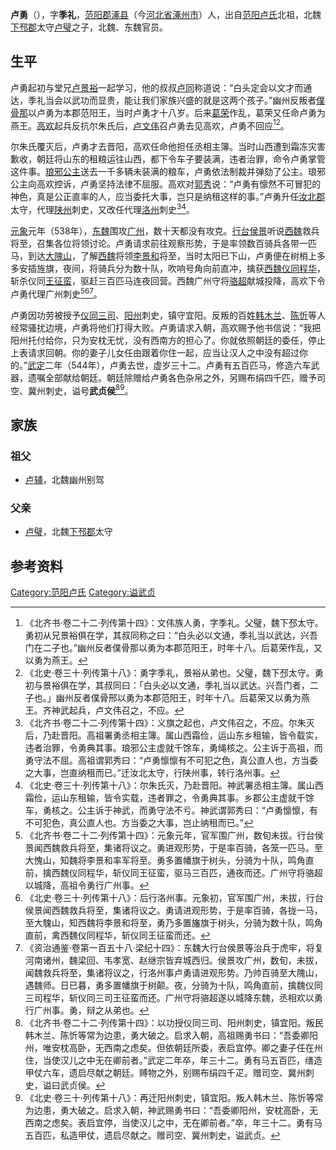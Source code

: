 {{Otheruses|卢勇 (消歧义)}}
'''卢勇'''（{{bd|513年||544年||}}），字'''季礼'''，[[范阳郡|范阳郡]][[涿县|涿县]]（今[[河北省|河北省]][[涿州市|涿州市]]）人，出自[[范阳卢氏|范阳卢氏]]北祖，北魏[[下邳郡|下邳郡]]太守[[卢璧_(北魏)|卢璧]]之子，北魏、东魏官员。

==生平==
卢勇起初与堂兄[[卢景裕|卢景裕]]一起学习，他的叔叔[[卢同|卢同]]称道说：“白头定会以文才而通达，季礼当会以武功而显贵，能让我们家族兴盛的就是这两个孩子。”幽州反叛者[[僕骨那|僕骨那]]以卢勇为本郡范阳王，当时卢勇才十八岁。后来[[葛荣|葛荣]]作乱，葛荣又任命卢勇为燕王。[[高欢|高欢]]起兵反抗尔朱氏后，[[卢文伟|卢文伟]]召卢勇去见高欢，卢勇不回应<ref>《北齐书·卷二十二·列传第十四》：文伟族人勇，字季礼。父璧，魏下邳太守。勇初从兄景裕俱在学，其叔同称之曰：“白头必以文通，季礼当以武达，兴吾门在二子也。”幽州反者僕骨那以勇为本郡范阳王，时年十八。后葛荣作乱，又以勇为燕王。</ref><ref>《北史·卷三十·列传第十八》：勇字季礼，景裕从弟也。父璧，魏下邳太守。勇初与景裕俱在学，其叔同曰：「白头必以文通，季礼当以武达。兴吾门者，二子也。」幽州反者僕骨邢以勇为本郡范阳王，时年十八。后葛荣又以勇为燕王。齐神武起兵，卢文伟召之，不应。</ref>。

尔朱氏覆灭后，卢勇才去晋阳，高欢任命他担任丞相主簿。当时山西遭到霜冻灾害歉收，朝廷将山东的租粮运往山西，都下令车子要装满，违者治罪，命令卢勇掌管这件事。[[琅邪公主|琅邪公主]]送去一千多辆未装满的粮车，卢勇依法制裁并弹劾了公主。琅邪公主向高欢控诉，卢勇坚持法律不屈服。高欢对[[郭秀|郭秀]]说：“卢勇有懔然不可冒犯的神色，真是公正直率的人，应当委托大事，岂只是纳租这样的事。”卢勇升任[[汝北郡|汝北郡]]太守，代理[[陕州|陕州]]刺史，又改任代理[[洛州|洛州]]刺史<ref>《北齐书·卷二十二·列传第十四》：义旗之起也，卢文伟召之，不应。尔朱灭后，乃赴晋阳。高祖署勇丞相主簿。属山西霜俭，运山东乡租输，皆令载实，违者治罪，令勇典其事。琅邪公主虚就千馀车，勇绳核之。公主诉于高祖，而勇守法不屈。高祖谓郭秀曰：“卢勇懔懔有不可犯之色，真公直人也，方当委之大事，岂直纳租而已。”迁汝北太守，行陕州事，转行洛州事。</ref><ref>《北史·卷三十·列传第十八》：尔朱氏灭，乃赴晋阳。神武署丞相主簿。属山西霜俭，运山东租输，皆令实载，违者罪之，令勇典其事。乡郡公主虚就千馀车，勇核之。公主诉于神武，而勇守法不亏。神武谓郭秀曰：“卢勇懔懔，有不可犯色，真公直人也。方当委之大事，岂止纳租而已。”</ref>。

[[元象|元象]]元年（538年），[[东魏|东魏]]围攻[[广州_(北魏)|广州]]，数十天都没有攻克。[[行台|行台]][[侯景|侯景]]听说[[西魏|西魏]]救兵将至，召集各位将领讨论。卢勇请求前往观察形势，于是率领数百骑兵各带一匹马，到达[[大隗山|大隗山]]，了解[[西魏|西魏]]将领[[李景和|李景和]]将至，当时太阳已下山，卢勇便在树梢上多多安插旌旗，夜间，将骑兵分为数十队，吹响号角向前直冲，擒获[[西魏|西魏]][[仪同|仪同]][[程华|程华]]，斩杀仪同[[王征蛮|王征蛮]]，驱赶三百匹马连夜回营。西魏广州守将[[骆超|骆超]]献城投降，高欢下令卢勇代理广州刺史<ref>《北齐书·卷二十二·列传第十四》：元象元年，官军围广州，数旬未拔。行台侯景闻西魏救兵将至，集诸将议之。勇进观形势，于是率百骑，各笼一匹马。至大愧山，知魏将李景和率军将至。勇多置幡旗于树头，分骑为十队，鸣角直前，擒西魏仪同程华，斩仪同王征蛮，驱马三百匹，通夜而还。广州守将骆超以城降，高祖令勇行广州事。</ref><ref>《北史·卷三十·列传第十八》：后行洛州事。元象初，官军围广州，未拔，行台侯景闻西魏救兵将至，集诸将议之。勇请进观形势，于是率百骑，各拢一马，至大騩山，知西魏将李景和将至，勇乃多置旛旗于树头，分骑为数十队，鸣角直前，禽西魏仪同程华，斩仪同王征蛮而还。</ref><ref>《资治通鉴·卷第一百五十八·梁纪十四》：东魏大行台侯景等治兵于虎牢，将复河南诸州，魏梁回、韦孝宽、赵继宗皆弃城西归。侯景攻广州，数旬，未拔，闻魏救兵将至，集诸将议之，行洛州事卢勇请进观形势。乃帅百骑至大隗山，遇魏师。日已暮，勇多置幡旗于树颠。夜，分骑为十队，鸣角直前，擒魏仪同三司程华，斩仪同三司王征蛮而还。广州守将骆超遂以城降东魏，丞相欢以勇行广州事。勇，辩之从弟也。</ref>。

卢勇因功劳被授予[[仪同三司|仪同三司]]、[[阳州|阳州]]刺史，镇守宜阳。反叛的百姓[[韩木兰|韩木兰]]、[[陈忻|陈忻]]等人经常骚扰边境，卢勇将他们打得大败。卢勇请求入朝，高欢赐予他书信说：“我把阳州托付给你，只为安枕无忧，没有西南方的担心了。你就依照朝廷的委任，停止上表请求回朝。你的妻子儿女任由跟着你住一起，应当让汉人之中没有超过你的。”[[武定_(东魏)|武定]]二年（544年），卢勇去世，虚岁三十二。卢勇有五百匹马，修造六车武器，遗嘱全部献给朝廷。朝廷除赠给卢勇各色杂帛之外，另赐布绢四千匹，赠予司空、冀州刺史，谥号'''武贞侯'''<ref>《北齐书·卷二十二·列传第十四》：以功授仪同三司、阳州刺史，镇宜阳。叛民韩木兰、陈忻等常为边患，勇大破之。启求入朝，高祖赐勇书曰：“吾委卿阳州，唯安枕高卧，无西南之虑矣。但依朝廷所委，表启宜停。卿之妻子任在州住，当使汉儿之中无在卿前者。”武定二年卒，年三十二。勇有马五百匹，缮造甲仗六车，遗启尽献之朝廷。赙物之外，别赐布绢四千疋。赠司空、冀州刺史，谥曰武贞侯。</ref><ref>《北史·卷三十·列传第十八》：再迁阳州刺史，镇宜阳。叛人韩木兰、陈忻等常为边患，勇大破之。启求入朝，神武赐勇书曰：“吾委卿阳州，安枕高卧，无西南之虑矣。表启宜停，当使汉儿之中，无在卿前者。”卒，年三十二。勇有马五百匹，私造甲仗，遗启尽献之。赠司空、冀州刺史，谥武贞。</ref>。

==家族==
{{main|范阳卢氏世系图}}

===祖父===
*[[卢辅|卢辅]]，北魏幽州别驾

===父亲===
*[[卢璧_(北魏)|卢璧]]，北魏[[下邳郡|下邳郡]]太守

==参考资料==
{{reflist}}

[[Category:范阳卢氏|Category:范阳卢氏]]
[[Category:谥武贞|Category:谥武贞]]